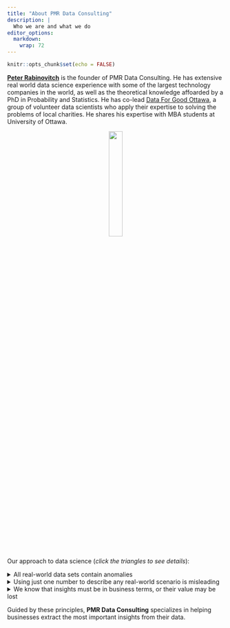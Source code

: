 ```yaml
---
title: "About PMR Data Consulting"
description: |
  Who we are and what we do
editor_options: 
  markdown: 
    wrap: 72
---
```


```r
knitr::opts_chunk$set(echo = FALSE)
```

[**Peter Rabinovitch**](https://www.linkedin.com/in/peter-rabinovitch/)
is the founder of PMR Data Consulting. He has extensive real world data
science experience with some of the largest technology companies in the
world, as well as the theoretical knowledge affoarded by a PhD in
Probability and Statistics. He has co-lead [Data For Good
Ottawa](https://ottawa.dataforgood.ca/), a group of volunteer data
scientists who apply their expertise to solving the problems of local
charities. He shares his expertise with MBA students at University of
Ottawa.

<center>![](peter.png){width="25%"}</center>

Our approach to data science (*click the triangles to see details*):

<details>

<summary>All real-world data sets contain anomalies</summary>

It is the job of the data scientist to ensure that anomalies are caught,
mitigated, and most importantly, that their impact is understood by
stakeholders before business decisions are made.

-   Anomalies may be data entry errors,

    -   How can you modify the data entry procedure to prevent the
        errors?

-   Coding errors,

    -   Does code need to be changed to prevent similar errors from
        happening again?

-   Or some facet of your business that you do not yet understand.

    -   What insights are the anomalies clues to?

The important question is "**what do they mean to your business?**"

</details>

<details>

<summary>Using just one number to describe any real-world scenario is
misleading</summary>

Your business is too complex to be captured by just one metric. You also
need to know a likely range for the metric (eg. a confidence interval),
and how this metric interacts with other metrics.

</details>

<details>

<summary>We know that insights must be in business terms, or their value
may be lost </summary>

The results must be communicated to stakeholders in the language of
their business in such a way that the implications of the data science
work is clear, or the project may have no business impact.

</details>

Guided by these principles, **PMR Data Consulting** specializes in
helping businesses extract the most important insights from their data.
